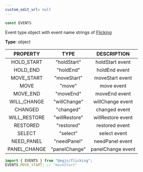 ```yaml
---
custom_edit_url: null
---
```


```ts
const EVENTS
```

<div>

</div>

Event type object with event name strings of [Flicking](Flicking)

**Type**: object

|PROPERTY|TYPE|DESCRIPTION|
|:---:|:---:|:---:|
|HOLD_START|"holdStart"|holdStart event|
|HOLD_END|"holdEnd"|holdEnd event|
|MOVE_START|"moveStart"|moveStart event|
|MOVE|"move"|move event|
|MOVE_END|"moveEnd"|moveEnd event|
|WILL_CHANGE|"willChange"|willChange event|
|CHANGED|"changed"|changed event|
|WILL_RESTORE|"willRestore"|willRestore event|
|RESTORED|"restored"|restored event|
|SELECT|"select"|select event|
|NEED_PANEL|"needPanel"|needPanel event|
|PANEL_CHANGE|"panelChange"|panelChange event|

```ts
import { EVENTS } from "@egjs/flicking";
EVENTS.MOVE_START; // "moveStart"
```

